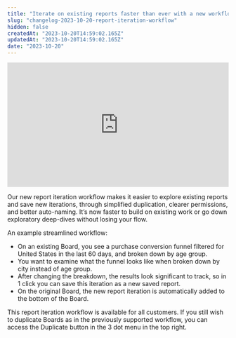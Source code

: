 ```yaml
---
title: "Iterate on existing reports faster than ever with a new workflow"
slug: "changelog-2023-10-20-report-iteration-workflow"
hidden: false
createdAt: "2023-10-20T14:59:02.165Z"
updatedAt: "2023-10-20T14:59:02.165Z"
date: "2023-10-20"
---
```


<div style="position: relative; padding-bottom: 56.25%; height: 0;"><iframe src="https://www.loom.com/embed/9d992239e7ba498a99ae3442cd639b8d?sid=abff6216-3323-4811-9d67-bb31037d87c9" frameborder="0" webkitallowfullscreen mozallowfullscreen allowfullscreen style="position: absolute; top: 0; left: 0; width: 100%; height: 100%;"></iframe></div>

Our new report iteration workflow makes it easier to explore existing reports and save new iterations, through simplified duplication, clearer permissions, and better auto-naming. It’s now faster to build on existing work or go down exploratory deep-dives without losing your flow. 

An example streamlined workflow:

- On an existing Board, you see a purchase conversion funnel filtered for United States in the last 60 days, and broken down by age group.
- You want to examine what the funnel looks like when broken down by city instead of age group.
- After changing the breakdown, the results look significant to track, so in 1 click you can save this iteration as a new saved report.
- On the original Board, the new report iteration is automatically added to the bottom of the Board.

This report iteration workflow is available for all customers. If you still wish to duplicate Boards as in the previously supported workflow, you can access the Duplicate button in the 3 dot menu in the top right. 
